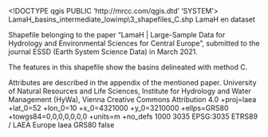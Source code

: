 <!DOCTYPE qgis PUBLIC 'http://mrcc.com/qgis.dtd' 'SYSTEM'>
<qgis version="3.4.15-Madeira">
  <identifier>LamaH\C_basins_intermediate_lowimp\3_shapefiles\Basins_C.shp</identifier>
  <parentidentifier>LamaH</parentidentifier>
  <language>en</language>
  <type>dataset</type>
  <title>Basins_C.shp</title>
  <abstract>Shapefile belonging to the paper "LamaH | Large-Sample Data for Hydrology and Environmental Sciences for Central Europe", submitted to the journal ESSD (Earth System Science Data) in March 2021.

The features in this shapefile show the basins delineated with method C.

Attributes are described in the appendix of the mentioned paper.</abstract>
  <contact>
    <name>University of Natural Resources and Life Sciences, Institute for Hydrology and Water Management (HyWa), Vienna</name>
    <organization></organization>
    <position></position>
    <voice></voice>
    <fax></fax>
    <email></email>
    <role></role>
  </contact>
  <links>
    <link url="https://doi.org/10.5281/zenodo.4525244" format="" type="download" mimeType="" name="Zenodo" description="" size=""/>
  </links>
  <fees></fees>
  <license>Creative Commons Attribution 4.0</license>
  <encoding></encoding>
  <crs>
    <spatialrefsys>
      <proj4>+proj=laea +lat_0=52 +lon_0=10 +x_0=4321000 +y_0=3210000 +ellps=GRS80 +towgs84=0,0,0,0,0,0,0 +units=m +no_defs</proj4>
      <srsid>1000</srsid>
      <srid>3035</srid>
      <authid>EPSG:3035</authid>
      <description>ETRS89 / LAEA Europe</description>
      <projectionacronym>laea</projectionacronym>
      <ellipsoidacronym>GRS80</ellipsoidacronym>
      <geographicflag>false</geographicflag>
    </spatialrefsys>
  </crs>
  <extent>
    <spatial maxx="4828641.85230000037699938" maxy="3038515.41930000018328428" miny="2583049.16250000009313226" maxz="0" dimensions="2" minx="4183467.38359999982640147" minz="0" crs="EPSG:3035"/>
    <temporal>
      <period>
        <start></start>
        <end></end>
      </period>
    </temporal>
  </extent>
</qgis>
